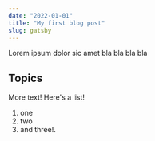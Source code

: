 ```yaml
---
date: "2022-01-01"
title: "My first blog post"
slug: gatsby
---
```


Lorem ipsum dolor sic amet bla bla bla bla

## Topics

More text! Here's a list!

1. one
2. two
3. and three!.



<MyPlotly data = {plotData.data} layout = {plotData.layout} />
